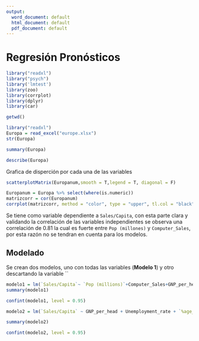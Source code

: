 ```yaml
---
output:
  word_document: default
  html_document: default
  pdf_document: default
---
```

# Regresión Pronósticos 




```r
library("readxl")
library("psych")
library('lmtest')
library(zoo)
library(corrplot)
library(dplyr)
library(car)

```

```r
getwd()
```

```r
library("readxl")
Europa = read_excel("europe.xlsx")
str(Europa)
```

```r
summary(Europa)
```

```r
describe(Europa)
```
Grafica de disperción por cada una de las variables

```r
scatterplotMatrix(Europanum,smooth = T,legend = T, diagonal = F)
```



```r
Europanum = Europa %>% select(where(is.numeric))
matrizcorr = cor(Europanum)
corrplot(matrizcorr, method = "color", type = "upper", tl.col = "black", tl.srt = 45, title = "Matriz de Correlación", tl.cex = 0.5, addCoef.col = T)
```

Se tiene como variable dependiente a `Sales/Capita`, con esta parte clara y validando la correlación de las variables independientes se observa una correlación de 0.81 la cual es fuerte entre `Pop (millones)` y `Computer_Sales`, por esta razón no se tendran en cuenta para los modelos.

## Modelado

Se crean dos modelos, uno con todas las variables (**Modelo 1**) y otro descartando la variable \`\`

```r
modelo1 = lm(`Sales/Capita`~ `Pop (millions)`+Computer_Sales+GNP_per_head + Unemployment_rate + `%age_spend_on education`,data = Europa)
summary(modelo1)
```

```r
confint(modelo1, level = 0.95)
```

```r
modelo2 = lm(`Sales/Capita` ~ GNP_per_head + Unemployment_rate + `%age_spend_on education`   ,data = Europa)

summary(modelo2)
```

```r
confint(modelo2, level = 0.95)
```
